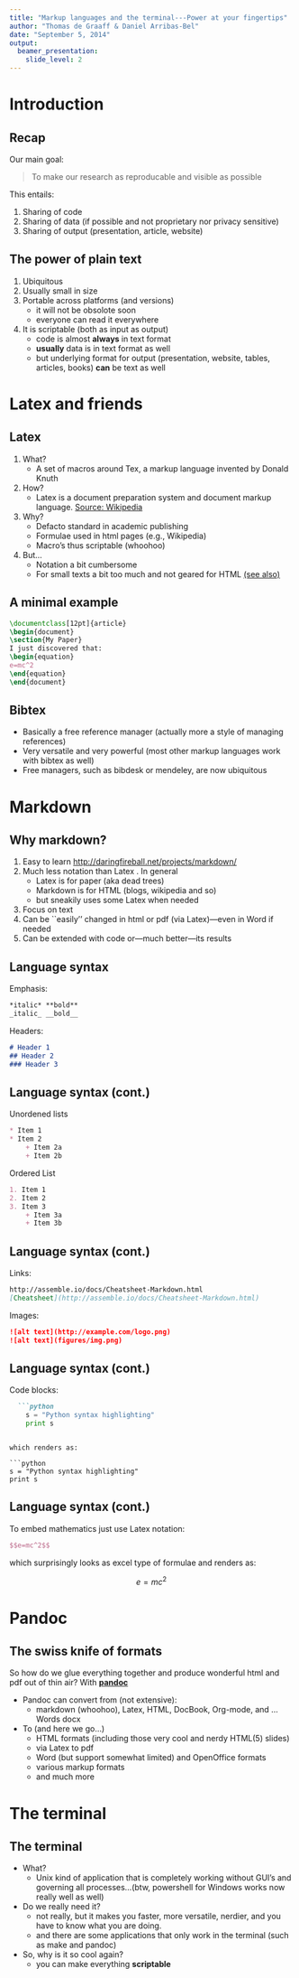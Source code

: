 ```yaml
---
title: "Markup languages and the terminal---Power at your fingertips" 
author: "Thomas de Graaff & Daniel Arribas-Bel"
date: "September 5, 2014"
output:
  beamer_presentation:
    slide_level: 2
---
```


# Introduction

## Recap

Our main goal:

> To make our research as reproducable and visible as possible

This entails:

1. Sharing of code
2. Sharing of data (if possible and not proprietary nor privacy sensitive)
3. Sharing of output (presentation, article, website)

## The power of plain text

1.  Ubiquitous
2.  Usually small in size 
3.  Portable across platforms (and versions)
    + it will not be obsolote soon
    + everyone can read it everywhere
4.  It is scriptable (both as input as output)
    - code is almost **always** in text format
    - **usually** data is in text format as well
    - but underlying format for output (presentation, website, tables, articles, books) **can** be text as well

# Latex and friends

## Latex

1. What?
    + A set of macros around Tex, a markup language invented by Donald Knuth  
2. How?
    + Latex is a document preparation system and document markup language. [Source: Wikipedia](http://en.wikipedia.org/wiki/LaTeX) 
3. Why?
    + Defacto standard in academic publishing
    + Formulae used in html pages (e.g., Wikipedia)
    + Macro's thus scriptable (whoohoo)
4. But...
    + Notation a bit cumbersome
    + For small texts a bit too much and not geared for HTML [(see also)](http://yihui.name/en/2013/10/markdown-or-latex/)

## A minimal example

```latex
\documentclass[12pt]{article}
\begin{document}
\section{My Paper}
I just discovered that:
\begin{equation}
e=mc^2
\end{equation}
\end{document}
```

## Bibtex

+ Basically a free reference manager (actually more a style of managing references)
+ Very versatile and very powerful (most other markup languages work with bibtex as well)
+ Free managers, such as bibdesk or mendeley, are now ubiquitous

# Markdown

## Why markdown?

1. Easy to learn [http://daringfireball.net/projects/markdown/](http://daringfireball.net/projects/markdown/)
2. Much less notation than Latex . In general
    + Latex is for paper (aka dead trees)
    + Markdown is for HTML (blogs, wikipedia and so)
    + but sneakily uses some Latex when needed
3. Focus on text
4. Can be ``easily'' changed in html or pdf (via Latex)---even in Word if needed
5. Can be extended with code or---much better---its results

## Language syntax 

Emphasis:
```markdown
*italic* **bold**
_italic_ __bold__
```

Headers:
```markdown
# Header 1
## Header 2
### Header 3
```

## Language syntax (cont.)

Unordened lists
```markdown
* Item 1
* Item 2
    + Item 2a
    + Item 2b
```

Ordered List
```markdown
1. Item 1
2. Item 2
3. Item 3
    + Item 3a
    + Item 3b
```

## Language syntax (cont.)

Links:
```markdown
http://assemble.io/docs/Cheatsheet-Markdown.html
[Cheatsheet](http://assemble.io/docs/Cheatsheet-Markdown.html)
```
Images:
```markdown
![alt text](http://example.com/logo.png)
![alt text](figures/img.png)
```

## Language syntax (cont.)

Code blocks:

```markdown
  ```python
    s = "Python syntax highlighting"
    print s
  ```
```

which renders as:

```python
s = "Python syntax highlighting"
print s
```

## Language syntax (cont.)

To embed mathematics just use Latex  notation:

```Latex
$$e=mc^2$$
```

which surprisingly looks as excel type of formulae and renders as:

$$e=mc^2$$

# Pandoc

## The swiss knife of formats

So how do we glue everything together and produce wonderful html and pdf out of thin air? With **[pandoc](http://johnmacfarlane.net/pandoc/)**

+ Pandoc can convert from (not extensive):
    + markdown (whoohoo), Latex, HTML, DocBook, Org-mode, and ... Words docx 
+ To (and here we go...)
    + HTML formats (including those very cool and nerdy HTML(5) slides)
    + via Latex to pdf
    + Word (but support somewhat limited) and OpenOffice formats
    + various markup formats
    + and much more

# The terminal

## The terminal

+ What?
    + Unix kind of application that is completely working without GUI's and governing all processes...(btw, powershell for Windows works now really well as well)
+ Do we really need it?
    + not really, but it makes you faster, more versatile, nerdier, and you have to know what you are doing. 
    + and there are some applications that only work in the terminal (such as make and pandoc) 
+ So, why is it so cool again?
    + you can make everything **scriptable**